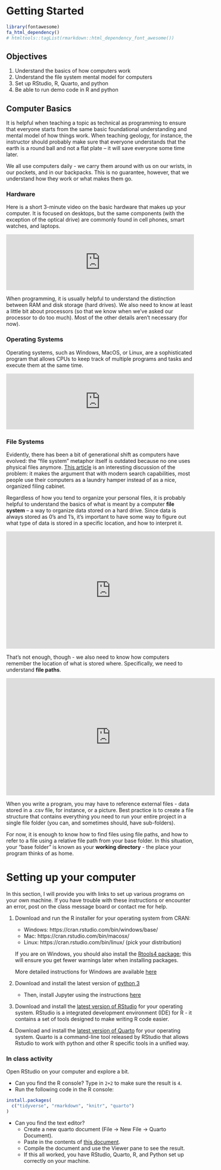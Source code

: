 # Getting Started

```r
library(fontawesome)
fa_html_dependency()
# htmltools::tagList(rmarkdown::html_dependency_font_awesome())
```

## Objectives {#getting-started-objectives .unnumbered}

1.  Understand the basics of how computers work
2.  Understand the file system mental model for computers
3.  Set up RStudio, R, Quarto, and python
4.  Be able to run demo code in R and python

## Computer Basics

It is helpful when teaching a topic as technical as programming to ensure that everyone starts from the same basic foundational understanding and mental model of how things work. When teaching geology, for instance, the instructor should probably make sure that everyone understands that the earth is a round ball and not a flat plate -- it will save everyone some time later.

We all use computers daily - we carry them around with us on our wrists, in our pockets, and in our backpacks. This is no guarantee, however, that we understand how they work or what makes them go.

### Hardware

Here is a short 3-minute video on the basic hardware that makes up your computer. It is focused on desktops, but the same components (with the exception of the optical drive) are commonly found in cell phones, smart watches, and laptops.

::: youtube-video-container
<iframe width="100%" height="auto" src="https://www.youtube.com/embed/Rdm8E59L8Og" title="YouTube video player" frameborder="0" allow="accelerometer; autoplay; clipboard-write; encrypted-media; gyroscope; picture-in-picture" allowfullscreen>

</iframe>
:::

When programming, it is usually helpful to understand the distinction between RAM and disk storage (hard drives). We also need to know at least a little bit about processors (so that we know when we've asked our processor to do too much). Most of the other details aren't necessary (for now).

### Operating Systems

Operating systems, such as Windows, MacOS, or Linux, are a sophisticated program that allows CPUs to keep track of multiple programs and tasks and execute them at the same time.

::: youtube-video-container
<iframe width="100%" height="auto" src="https://www.youtube.com/embed/RhHMgkUdhdk" title="YouTube video player" frameborder="0" allow="accelerometer; autoplay; clipboard-write; encrypted-media; gyroscope; picture-in-picture" allowfullscreen>

</iframe>
:::

### File Systems

Evidently, there has been a bit of generational shift as computers have evolved: the "file system" metaphor itself is outdated because no one uses physical files anymore. [This article](https://futurism.com/the-byte/gen-z-kids-file-systems) is an interesting discussion of the problem: it makes the argument that with modern search capabilities, most people use their computers as a laundry hamper instead of as a nice, organized filing cabinet.

Regardless of how you tend to organize your personal files, it is probably helpful to understand the basics of what is meant by a computer **file system** -- a way to organize data stored on a hard drive. Since data is always stored as 0's and 1's, it's important to have some way to figure out what type of data is stored in a specific location, and how to interpret it.

::: youtube-video-container
<iframe width="560" height="315" src="https://www.youtube.com/embed/BV0-EPUYuQc" title="YouTube video player" frameborder="0" allow="accelerometer; autoplay; clipboard-write; encrypted-media; gyroscope; picture-in-picture" allowfullscreen>

</iframe>
:::

That's not enough, though - we also need to know how computers remember the location of what is stored where. Specifically, we need to understand **file paths**.

::: youtube-video-container
<iframe width="560" height="315" src="https://www.youtube.com/embed/BMT3JUWmqYY" title="YouTube video player" frameborder="0" allow="accelerometer; autoplay; clipboard-write; encrypted-media; gyroscope; picture-in-picture" allowfullscreen>

</iframe>
:::

When you write a program, you may have to reference external files - data stored in a .csv file, for instance, or a picture. Best practice is to create a file structure that contains everything you need to run your entire project in a single file folder (you can, and sometimes should, have sub-folders).

For now, it is enough to know how to find files using file paths, and how to refer to a file using a relative file path from your base folder. In this situation, your "base folder" is known as your **working directory** - the place your program thinks of as home.

# Setting up your computer

In this section, I will provide you with links to set up various programs on your own machine. If you have trouble with these instructions or encounter an error, post on the class message board or contact me for help.

1.  Download and run the R installer for your operating system from CRAN:

    -   Windows: https://cran.rstudio.com/bin/windows/base/
    -   Mac: https://cran.rstudio.com/bin/macosx/
    -   Linux: https://cran.rstudio.com/bin/linux/ (pick your distribution)

    If you are on Windows, you should also install the [Rtools4 package](https://cran.rstudio.com/bin/windows/Rtools/); this will ensure you get fewer warnings later when installing packages.

    More detailed instructions for Windows are available [here](https://owi.usgs.gov/R/training-curriculum/installr/)

2.  Download and install the latest version of [python 3](https://www.python.org/downloads/)

    -   Then, install Jupyter using the instructions [here](https://quarto.org/docs/getting-started/installation.html#jupyter)

3.  Download and install the [latest version of RStudio](https://www.rstudio.com/products/rstudio/download/#download) for your operating system. RStudio is a integrated development environment (IDE) for R - it contains a set of tools designed to make writing R code easier.

4.  Download and install the [latest version of Quarto](https://quarto.org/#getting-started) for your operating system. Quarto is a command-line tool released by RStudio that allows Rstudio to work with python and other R specific tools in a unified way.

::: tryitout
### In class activity {.unnumbered}

Open RStudio on your computer and explore a bit.
    
- Can you find the R console? Type in `2+2` to make sure the result is `4`.
- Run the following code in the R console:

```r
install.packages(
  c("tidyverse", "rmarkdown", "knitr", "quarto")
)
```

- Can you find the text editor? 
    - Create a new quarto document (File -> New File -> Quarto Document). 
    - Paste in the contents of [this document](files/getting-started-quarto.qmd). 
    - Compile the document and use the Viewer pane to see the result.
    - If this all worked, you have RStudio, Quarto, R, and Python set up correctly on your machine.

:::
